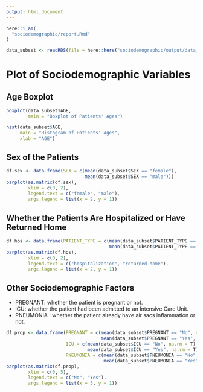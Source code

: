 ```yaml
---
output: html_document
---
```


```r
here::i_am(
  "sociodemographic/report.Rmd"
)

data_subset <- readRDS(file = here::here("sociodemographic/output/data_subset.rds"))
```

# Plot of Sociodemographic Variables

## Age Boxplot

```r
boxplot(data_subset$AGE,
        main = "Boxplot of Patients' Ages")

hist(data_subset$AGE,
     main = "Histogram of Patients' Ages",
     xlab = "AGE")
```

## Sex of the Patients

```r
df.sex <- data.frame(SEX = c(mean(data_subset$SEX == "female"),
                             mean(data_subset$SEX == "male")))
barplot(as.matrix(df.sex),
        xlim = c(0, 2),
        legend.text = c("female", "male"),
        args.legend = list(x = 2, y = 1))
```

## Whether the Patients Are Hospitalized or Have Returned Home

```r
df.hos <- data.frame(PATIENT_TYPE = c(mean(data_subset$PATIENT_TYPE == "hospitalization"),
                                      mean(data_subset$PATIENT_TYPE == "returned home")))
barplot(as.matrix(df.hos),
        xlim = c(0, 2),
        legend.text = c("hospitalization", "returned home"),
        args.legend = list(x = 2, y = 1))
```

## Other Sociodemographic Factors

- PREGNANT: whether the patient is pregnant or not.  
- ICU: whether the patient had been admitted to an Intensive Care Unit.  
- PNEUMONIA : whether the patient already have air sacs inflammation or not.

```r
df.prop <- data.frame(PREGNANT = c(mean(data_subset$PREGNANT == "No", na.rm = T),
                                   mean(data_subset$PREGNANT == "Yes", na.rm = T)),
                      ICU = c(mean(data_subset$ICU == "No", na.rm = T),
                              mean(data_subset$ICU == "Yes", na.rm = T)),
                      PNEUMONIA = c(mean(data_subset$PNEUMONIA == "No", na.rm = T),
                                    mean(data_subset$PNEUMONIA == "Yes", na.rm = T)))
barplot(as.matrix(df.prop),
        xlim = c(0, 5),
        legend.text = c("No", "Yes"),
        args.legend = list(x = 5, y = 1))
```

